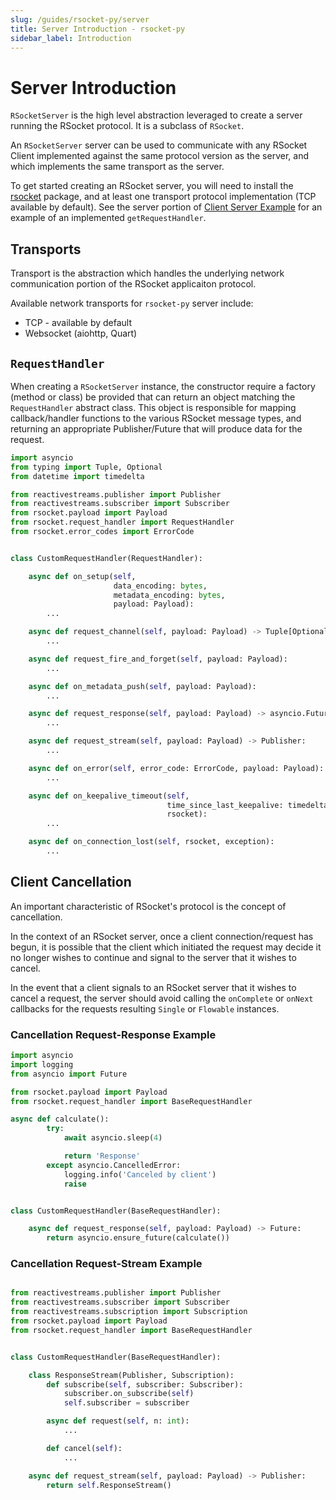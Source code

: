 ```yaml
---
slug: /guides/rsocket-py/server
title: Server Introduction - rsocket-py
sidebar_label: Introduction
---
```


# Server Introduction

`RSocketServer` is the high level abstraction leveraged to create a server running the RSocket protocol.
It is a subclass of `RSocket`.

An `RSocketServer` server can be used to communicate with any RSocket Client implemented against the same protocol version as the server,
and which implements the same transport as the server.

To get started creating an RSocket server, you will need to install the [rsocket](https://pypi.org/project/rsocket/) package,
and at least one transport protocol implementation (TCP available by default).
See the server portion of [Client Server Example](/guides/rsocket-py#server-example) for an example of an implemented `getRequestHandler`.

## Transports

Transport is the abstraction which handles the underlying network communication portion of the RSocket applicaiton protocol.

Available network transports for `rsocket-py` server include:

- TCP - available by default
- Websocket (aiohttp, Quart)

## `RequestHandler`

When creating a `RSocketServer` instance, the constructor require a factory (method or class) be provided that can
return an object matching the `RequestHandler` abstract class.
This object is responsible for mapping callback/handler functions to the various RSocket message types,
and returning an appropriate Publisher/Future that will produce data for the request.

```py
import asyncio
from typing import Tuple, Optional
from datetime import timedelta

from reactivestreams.publisher import Publisher
from reactivestreams.subscriber import Subscriber
from rsocket.payload import Payload
from rsocket.request_handler import RequestHandler
from rsocket.error_codes import ErrorCode


class CustomRequestHandler(RequestHandler):

    async def on_setup(self,
                       data_encoding: bytes,
                       metadata_encoding: bytes,
                       payload: Payload):
        ...

    async def request_channel(self, payload: Payload) -> Tuple[Optional[Publisher], Optional[Subscriber]]:
        ...

    async def request_fire_and_forget(self, payload: Payload):
        ...

    async def on_metadata_push(self, payload: Payload):
        ...

    async def request_response(self, payload: Payload) -> asyncio.Future:
        ...

    async def request_stream(self, payload: Payload) -> Publisher:
        ...

    async def on_error(self, error_code: ErrorCode, payload: Payload):
        ...

    async def on_keepalive_timeout(self,
                                   time_since_last_keepalive: timedelta,
                                   rsocket):
        ...

    async def on_connection_lost(self, rsocket, exception):
        ...
```

## Client Cancellation

An important characteristic of RSocket's protocol is the concept of cancellation.

In the context of an RSocket server, once a client connection/request has begun, it is possible that the client which
initiated the request may decide it no longer wishes to continue and signal to the server that it wishes to cancel.

In the event that a client signals to an RSocket server that it wishes to cancel a request, the server should avoid
calling the `onComplete` or `onNext` callbacks for the requests resulting `Single`
or `Flowable` instances.

### Cancellation Request-Response Example

```py
import asyncio
import logging
from asyncio import Future

from rsocket.payload import Payload
from rsocket.request_handler import BaseRequestHandler

async def calculate():
        try:
            await asyncio.sleep(4)

            return 'Response'
        except asyncio.CancelledError:
            logging.info('Canceled by client')
            raise


class CustomRequestHandler(BaseRequestHandler):

    async def request_response(self, payload: Payload) -> Future:
        return asyncio.ensure_future(calculate())
```

### Cancellation Request-Stream Example

```py

from reactivestreams.publisher import Publisher
from reactivestreams.subscriber import Subscriber
from reactivestreams.subscription import Subscription
from rsocket.payload import Payload
from rsocket.request_handler import BaseRequestHandler


class CustomRequestHandler(BaseRequestHandler):

    class ResponseStream(Publisher, Subscription):
        def subscribe(self, subscriber: Subscriber):
            subscriber.on_subscribe(self)
            self.subscriber = subscriber

        async def request(self, n: int):
            ...

        def cancel(self):
            ...

    async def request_stream(self, payload: Payload) -> Publisher:
        return self.ResponseStream()
```
